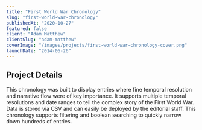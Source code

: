 ```yaml
---
title: "First World War Chronology"
slug: "first-world-war-chronology"
publishedAt: "2020-10-27"
featured: false
client: "Adam Matthew"
clientSlug: "adam-matthew"
coverImage: "/images/projects/first-world-war-chronology-cover.png"
launchDate: "2014-06-26"
---
```

## Project Details
This chronology was built to display entries where fine temporal resolution and narrative flow were of key importance. It supports multiple temporal resolutions and date ranges to tell the complex story of the First World War. Data is stored via CSV and can easily be deployed by the editorial staff. This chronology supports filtering and boolean searching to quickly narrow down hundreds of entries.
